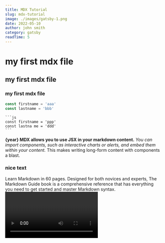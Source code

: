 ```yaml
---
title: MDX Tutorial
slug: mdx-tutorial
image: ./images/gatsby-1.png
date: 2022-05-10
author: john smith
category: gatsby
readTime: 5
---
```



# my first mdx file

## my first mdx file

### my first mdx file

```js
const firstname = 'aaa'
const lastname = 'bbb'
```

  <div className="code">


    ```js
    const firstname = 'ppp'
    const lastna me = 'ddd'
    ```

  </div>

**{year} MDX allows you to use JSX in your markdown content.** _You can import components, such as interactive charts or alerts, and embed them within your content._ This makes writing long-form content with components a blast.

<div className={'nice-text'}>
  <h3>nice text</h3>
  <FiInfo className={'nice-text-icon'}></FiInfo>
  Learn Markdown in 60 pages. Designed for both novices and experts, The Markdown
  Guide book is a comprehensive reference that has everything you need to get started
  and master Markdown syntax.
</div>

<Counter />

<LikeButton />
<RegVideo />
<Video />

![nice image](./images/gatsby-1.png)

<Link to="/posts" className="btn center-btn">
  all posts
</Link>
